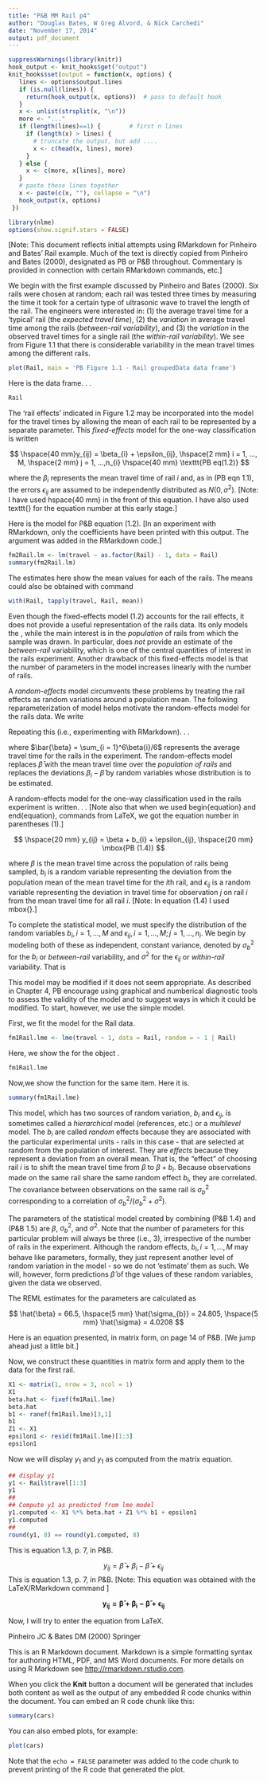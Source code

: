 ```yaml
---
title: "P&B MM Rail p4"
author: "Douglas Bates, W Greg Alvord, & Nick Carchedi"
date: "November 17, 2014"
output: pdf_document
---
```


```r
suppressWarnings(library(knitr))
hook_output <- knit_hooks$get("output")
knit_hooks$set(output = function(x, options) {
   lines <- options$output.lines
   if (is.null(lines)) {
     return(hook_output(x, options))  # pass to default hook
   }
   x <- unlist(strsplit(x, "\n"))
   more <- "..."
   if (length(lines)==1) {        # first n lines
     if (length(x) > lines) {
       # truncate the output, but add ....
       x <- c(head(x, lines), more)
     }
   } else {
     x <- c(more, x[lines], more)
   }
   # paste these lines together
   x <- paste(c(x, ""), collapse = "\n")
   hook_output(x, options)
 })
```

```r
library(nlme)
options(show.signif.stars = FALSE)
```
\section{Opening Observations}

[Note: This document reflects initial attempts using RMarkdown for Pinheiro and Bates' Rail example.  Much of the text is directly copied from Pinheiro and Bates (2000), designated as PB or P&B throughout. Commentary is provided in connection with certain RMarkdown commands, etc.]

\section{Mixed Models Rail Example, Pinheiro and Bates, page 4}
\subsection{Introduction to the Rail Problem}
We begin with the first example discussed by Pinheiro and Bates (2000).  Six rails were chosen at random; each rail was tested three times by measuring the time it took for a certain type of ultrasonic wave to travel the length of the rail.  The engineers were interested in: (1) the average travel time for a 'typical' rail (the *expected travel time*), (2) the *variation* in average travel time among the rails (*between-rail variability*), and (3) the *variation* in the observed travel times for a single rail (the *within-rail variability*).  We see from Figure 1.1 that there is considerable variability in the mean travel times among the different rails.

```r
plot(Rail, main = 'PB Figure 1.1 - Rail groupedData data frame')
```

Here is the \texttt{groupedData} data frame. . .  

```r
Rail
```



The 'rail effects' indicated in Figure 1.2 may be incorporated into the model for the travel times by allowing the mean of each rail to be represented by a separate parameter.  This _fixed-effects_ model for the one-way classification is written

$$
\hspace{40 mm}y_{ij} = \beta_{i} + \epsilon_{ij},  \hspace{2 mm} i = 1, ..., M, \hspace{2 mm}  j = 1, ...,n_{i} \hspace{40 mm} \texttt{PB eq(1.2)}
$$

where the $\beta_{i}$ represents the mean travel time of rail $i$ and, as in (PB eqn 1.1), the errors $\epsilon_{ij}$ are assumed to be independently distributed as $N (0, \sigma^{2})$. [Note: I have used hspace{40 mm} in the front of this equation.  I have also used texttt{} for the equation number at this early stage.]

Here is the model for P&B equation (1.2).  [In an experiment with RMarkdown, only the coefficients have been printed with this output. The argument \texttt{output.lines = 9:16} was added in the RMarkdown code.]  

```r
fm2Rail.lm <- lm(travel ~ as.factor(Rail) - 1, data = Rail)
summary(fm2Rail.lm)
```

The estimates here show the mean \texttt{travel} values for each of the rails.  The means could also be obtained with command 

```r
with(Rail, tapply(travel, Rail, mean))
```



Even though the fixed-effects model (1.2) accounts for the rail effects, it does not provide a useful representation of the rails data.  Its only models the \emph{specific sample of rails used in this particular experiment}, while the main interest is in the _population_ of rails from which the sample was drawn.  In particular, \texttt{fm2Rail.lm} does _not_ provide an estimate of the _between-rail_ variability, which is one of the central quantities of interest in the rails experiment.  Another drawback of this fixed-effects model is that the number of parameters in the model increases linearly with the number of rails.  

A *random-effects* model circumvents these problems by treating the rail effects as random variations around a population mean.  The following reparameterization of model \texttt{(1.2)} helps motivate the random-effects model for the rails data.  We write

\begin{equation}
\hspace{20 mm} y_{ij} = \bar{\beta} + (\beta_{i} - \bar{\beta}) + \epsilon_{ij} \hspace{40 mm} \texttt{PB eq(1.3)}
\end{equation}

Repeating this (i.e., experimenting with RMarkdown). . . 

\begin{equation}
y_{ij} = \bar{\beta} + (\beta_{i} - \bar{\beta}) + \epsilon_{ij} 
\end{equation}

where $\bar{\beta} = \sum_{i = 1}^6\beta{i}/6$ represents the average travel time for the rails in the experiment.  The random-effects model replaces $\bar{\beta}$ with the mean travel time over the _population of rails_ and replaces the deviations $\beta_{i} - \bar{\beta}$ by random variables whose distribution is to be estimated. 

A random-effects model for the one-way classification used in the rails experiment is written. . . [Note also that when we used begin{equation} and end{equation}, commands from LaTeX, we got the equation number in parentheses (1).]  

$$
\hspace{20 mm} y_{ij} = \beta + b_{i} + \epsilon_{ij}, \hspace{20 mm} \mbox{PB (1.4)}
$$

where $\beta$ is the mean travel time across the population of rails being sampled, $b_{i}$ is a random variable representing the deviation from the population mean of the mean travel time for the $i$th rail, and $\epsilon_{ij}$ is a random variable representing the deviation in travel time for observation $j$ on rail $i$ from the mean travel time for all rail $i$.   [Note: In equation (1.4) I used mbox{}.]  

To complete the statistical model, we must specify the distribution of the random variables $b_{i}, i = 1, ..., M$ and $\epsilon_{ij}, i = 1, ..., M; j = 1, ..., n_{i}$.  We begin by modeling both of these as independent, constant variance, denoted by $\sigma^{2}_{b}$ for the $b_{i}$ or _between-rail_ variability, and $\sigma^{2}$ for the $\epsilon_{ij}$ or *within-rail* variability.  That is

\begin{equation}
b_{i} \sim \textsl{N}(0, \sigma^{2}_{b}), \hspace{4 mm} \epsilon_{ij} \sim \textsl{N} (0, \sigma^{2})
\end{equation}

This model may be modified if it does not seem appropriate.  As described in Chapter 4, PB encourage using graphical and numberical diagnostic tools to assess the validity of the model and to suggest ways in which it could be modified.  To start, however, we use the simple model. 


First, we fit the \texttt{lme} model for the Rail data.

```r
fm1Rail.lme <- lme(travel ~ 1, data = Rail, random = ~ 1 | Rail)
```

Here, we show the \texttt{print()} for the object \texttt{fm1Rail.lme}.

```r
fm1Rail.lme
```

Now,we show the \texttt{summary()} function for the same item.  Here it is.

```r
summary(fm1Rail.lme)
```

This model, which has two sources of random variation, $b_{i}$ and $\epsilon_{ij}$, is sometimes called a _hierarchical_ model (references, etc.) or a _multilevel_ model. The $b_{i}$ are called _random_ effects because they are associated with the particular experimental units - rails in this case - that are selected at random from the population of interest.  They are _effects_ because they represent a deviation from an overall mean.  That is, the "effect" of choosing rail $i$ is to shift the mean travel time from $\beta$ to $\beta + b_{i}$.  Because observations made on the same rail share the same random effect $b_{i}$, they are correlated.  The covariance between observations on the same rail is $\sigma^{2}_{b}$ corresponding to a correlation of $\sigma^{2}_{b}/(\sigma^{2}_{b} + \sigma^{2})$.

The parameters of the statistical model created by combining (P&B 1.4) and (P&B 1.5) are $\beta$, $\sigma^{2}_{b}$, and $\sigma^{2}$.  Note that the number of parameters for this particular problem will always be three (i.e., 3), irrespective of the number of rails in the experiment. Although the random effects, $b_{i}, i = 1, ..., M$ may behave like parameters, formally, they just represent another level of random variation in the model - so we do not 'estimate' them as such.  We will, however, form predictions $\hat{\beta}$ of thge values of these random variables, given the data we observed.  

The REML estimates for the parameters are calculated as

$$
\hat{\beta} = 66.5, \hspace{5 mm} \hat{\sigma_{b}} = 24.805, \hspace{5 mm} \hat{\sigma} = 4.0208 
$$

Here is an equation presented, in matrix form, on page 14 of P&B.  [We jump ahead just a little bit.]

\begin{equation}
y_{i} = X_{i}\beta + Z_{i}b_{i} + \epsilon_{i}  
\end{equation}


Now, we construct these quantities in matrix form and apply them to the data for the first rail. 

```r
X1 <- matrix(1, nrow = 3, ncol = 1)
X1
beta.hat <- fixef(fm1Rail.lme)
beta.hat
b1 <- ranef(fm1Rail.lme)[3,1]
b1
Z1 <- X1
epsilon1 <- resid(fm1Rail.lme)[1:3]
epsilon1
```

Now we will display $y_{1}$ and $y_{1}$ as computed from the matrix equation.

```r
## display y1
y1 <- Rail$travel[1:3]
y1
##
## Compute y1 as predicted from lme model
y1.computed <- X1 %*% beta.hat + Z1 %*% b1 + epsilon1
y1.computed
##
round(y1, 8) == round(y1.computed, 8)
```






\hspace{20 mm}




This is equation 1.3, p. 7, in P&B.

$$
y_{ij} = \bar{\beta} + \beta_{i} - \bar{\beta} + \epsilon_{ij}
$$
This is equation 1.3, p. 7, in P&B. [Note: This equation was obtained with the LaTeX/RMarkdown command \texttt{boldsymbol{}}]

$$
\boldsymbol{y_{ij} = \bar{\beta} + \beta_{i} - \bar{\beta} + \epsilon_{ij}}
$$


Now, I will try to enter the equation from LaTeX. 

\section{References}

Pinheiro JC & Bates DM (2000)  \emph{Mixed Effects Models in S and S-Plus} Springer

This is an R Markdown document. Markdown is a simple formatting syntax for authoring HTML, PDF, and MS Word documents. For more details on using R Markdown see <http://rmarkdown.rstudio.com>.

When you click the **Knit** button a document will be generated that includes both content as well as the output of any embedded R code chunks within the document. You can embed an R code chunk like this:

```r
summary(cars)
```

You can also embed plots, for example:

```r
plot(cars)
```

Note that the `echo = FALSE` parameter was added to the code chunk to prevent printing of the R code that generated the plot.
